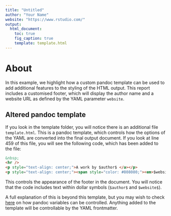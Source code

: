 ```yaml
---
title: "Untitled"
author: "Your Name"
website: "https://www.rstudio.com/"
output:
  html_document:
    toc: true
    fig_caption: true
    template: template.html
---
```


# About

In this example, we highlight how a custom pandoc template can be used to add additional features to the styling of the HTML output. This report includes a customised footer, which will display the author name and a website URL as defined by the YAML parameter `website`.

## Altered pandoc template

If you look in the template folder, you will notice there is an additional file `template.html`. This is a pandoc template, which controls how the options of the YAML are converted into the final output document. If you look at line 459 of this file, you will see the following code, which has been added to the file:

```html
&nbsp;
<hr />
<p style="text-align: center;">A work by $author$ </a></p>
<p style="text-align: center;"><span style="color: #808080;"><em>$website$</em></span></p>
```

This controls the appearance of the footer in the document. You will notice that the code includes text within dollar symbols (`$author$` and `$website$`).

A full explanation of this is beyond this template, but you may wish to check [here](http://pandoc.org/MANUAL.html#using-variables-in-templates) on how pandoc variables can be controlled. Anything added to the template will be controllable by the YAML frontmatter.
